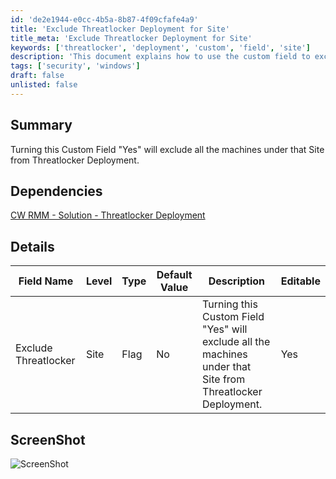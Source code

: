 ```yaml
---
id: 'de2e1944-e0cc-4b5a-8b87-4f09cfafe4a9'
title: 'Exclude Threatlocker Deployment for Site'
title_meta: 'Exclude Threatlocker Deployment for Site'
keywords: ['threatlocker', 'deployment', 'custom', 'field', 'site']
description: 'This document explains how to use the custom field to exclude all machines under a specific site from Threatlocker deployment. It provides details on the field name, type, default value, and editable status, along with a screenshot for reference.'
tags: ['security', 'windows']
draft: false
unlisted: false
---
```

## Summary

Turning this Custom Field "Yes" will exclude all the machines under that Site from Threatlocker Deployment.

## Dependencies

[CW RMM - Solution - Threatlocker Deployment](https://proval.itglue.com/DOC-5078775-17730657)

## Details

| Field Name            | Level | Type | Default Value | Description                                                                                     | Editable |
|----------------------|-------|------|---------------|-------------------------------------------------------------------------------------------------|----------|
| Exclude Threatlocker  | Site  | Flag | No            | Turning this Custom Field "Yes" will exclude all the machines under that Site from Threatlocker Deployment. | Yes      |

## ScreenShot

![ScreenShot](../../../static/img/Site---Exclude-Threatlocker/image_1.png)











